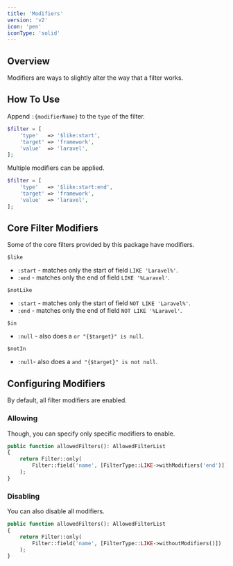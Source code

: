 ```yaml
---
title: 'Modifiers'
version: 'v2'
icon: 'pen'
iconType: 'solid'
---
```


## Overview

Modifiers are ways to slightly alter the way that a filter works.

## How To Use

Append `:{modifierName}` to the `type` of the filter.

```php {2}
$filter = [
    'type'   => '$like:start',
    'target' => 'framework',
    'value'  => 'laravel',
];
```

Multiple modifiers can be applied.
```php {2}
$filter = [
    'type'   => '$like:start:end',
    'target' => 'framework',
    'value'  => 'laravel',
];
```

## Core Filter Modifiers

Some of the core filters provided by this package have modifiers.

`$like` [<Icon icon="link" iconType="solid" />](/v2/available-filters/field-filters/like#modifiers)
- `:start` - matches only the start of field `LIKE 'Laravel%'`.
- `:end`  - matches only the end of field `LIKE '%Laravel'`.

`$notLike` [<Icon icon="link" iconType="solid" />](/v2/available-filters/field-filters/not-like#modifiers)
- `:start` - matches only the start of field `NOT LIKE 'Laravel%'`.
- `:end` - matches only the end of field `NOT LIKE '%Laravel'`.

`$in` [<Icon icon="link" iconType="solid" />](/v2/available-filters/field-filters/in#modifiers)
- `:null` - also does a `or "{$target}" is null`.

`$notIn` [<Icon icon="link" iconType="solid" />](/v2/available-filters/field-filters/not-in#modifiers)
- `:null`- also does a `and "{$target}" is not null`.

## Configuring Modifiers

By default, all filter modifiers are enabled.

### Allowing

Though, you can specify only specific modifiers to enable.

```php
public function allowedFilters(): AllowedFilterList
{
    return Filter::only(
        Filter::field('name', [FilterType::LIKE->withModifiers('end')])
    );
}
```

### Disabling

You can also disable all modifiers.

```php
public function allowedFilters(): AllowedFilterList
{
    return Filter::only(
        Filter::field('name', [FilterType::LIKE->withoutModifiers()])
    );
}
```
